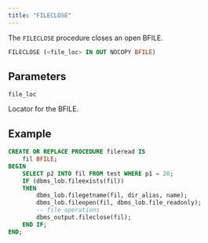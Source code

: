 ```yaml
---
title: "FILECLOSE"
---
```


The `FILECLOSE` procedure closes an open BFILE.

```sql
FILECLOSE (<file_loc> IN OUT NOCOPY BFILE)
```

## Parameters

`file_loc`

Locator for the BFILE.

## Example

``` sql
CREATE OR REPLACE PROCEDURE fileread IS
    fil BFILE;
BEGIN
    SELECT p2 INTO fil FROM test WHERE p1 = 20; 
    IF (dbms_lob.fileexists(fil))
    THEN
        dbms_lob.filegetname(fil, dir_alias, name);
        dbms_lob.fileopen(fil, dbms_lob.file_readonly);
        -- file operations
        dbms_output.fileclose(fil); 
    END IF;
END;
```